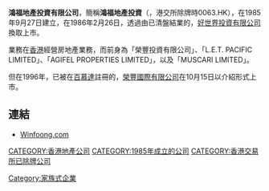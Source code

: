 '''鴻福地產投資有限公司'''，簡稱'''鴻福地產投資'''（'''{{lang-en|HONG FOK LAND INVESTMENT LIMITED}}'''，港交所除牌時0063.HK），在1985年9月27日建立，在1986年2月26日，透過由已清盤結業的，[[好世界投資有限公司|好世界投資有限公司]]換取上市。

業務在[[香港|香港]]經營房地產業務，而前身為「榮豐投資有限公司」、「L.E.T. PACIFIC LIMITED」、「AGIFEL PROPERTIES LIMITED」，以及「MUSCARI LIMITED」。

但在1996年，已被在[[百慕達|百慕達]]註冊的，[[榮豐國際有限公司|榮豐國際有限公司]]在10月15日以介紹形式上市。

==連結==
*[http://www.winfoong.com Winfoong.com] {{Wayback|url=http://www.winfoong.com/ |date=20180819172802 }}

[[CATEGORY:香港地產公司|CATEGORY:香港地產公司]]
[[CATEGORY:1985年成立的公司|CATEGORY:1985年成立的公司]]
[[CATEGORY:香港交易所已除牌公司|CATEGORY:香港交易所已除牌公司]]
[[Category:家族式企業|Category:家族式企業]]